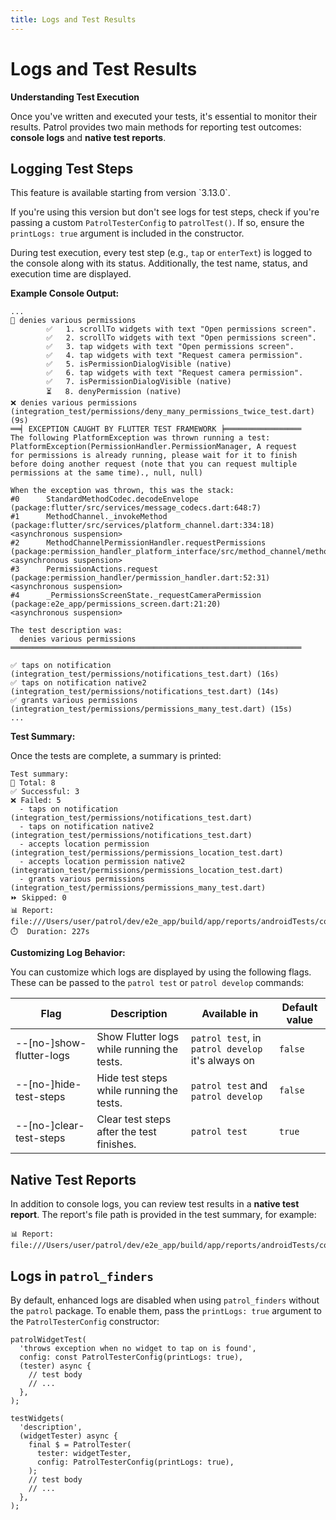 ```yaml
---
title: Logs and Test Results
---
```


# Logs and Test Results

**Understanding Test Execution**

Once you've written and executed your tests, it's essential to monitor their results. Patrol provides two main methods for reporting test outcomes: **console logs** and **native test reports**.

## Logging Test Steps

<Warning>
This feature is available starting from version `3.13.0`.

If you're using this version but don't see logs for test steps, check if you're passing a custom `PatrolTesterConfig` to `patrolTest()`. If so, ensure the `printLogs: true` argument is included in the constructor.
</Warning>

During test execution, every test step (e.g., `tap` or `enterText`) is logged to the console along with its status. Additionally, the test name, status, and execution time are displayed.

**Example Console Output:**

```
...
🧪 denies various permissions
        ✅   1. scrollTo widgets with text "Open permissions screen".
        ✅   2. scrollTo widgets with text "Open permissions screen".
        ✅   3. tap widgets with text "Open permissions screen".
        ✅   4. tap widgets with text "Request camera permission".
        ✅   5. isPermissionDialogVisible (native)
        ✅   6. tap widgets with text "Request camera permission".
        ✅   7. isPermissionDialogVisible (native)
        ⏳   8. denyPermission (native)
❌ denies various permissions (integration_test/permissions/deny_many_permissions_twice_test.dart) (9s)
══╡ EXCEPTION CAUGHT BY FLUTTER TEST FRAMEWORK ╞═════════════════
The following PlatformException was thrown running a test:
PlatformException(PermissionHandler.PermissionManager, A request
for permissions is already running, please wait for it to finish
before doing another request (note that you can request multiple
permissions at the same time)., null, null)

When the exception was thrown, this was the stack:
#0      StandardMethodCodec.decodeEnvelope (package:flutter/src/services/message_codecs.dart:648:7)
#1      MethodChannel._invokeMethod (package:flutter/src/services/platform_channel.dart:334:18)
<asynchronous suspension>
#2      MethodChannelPermissionHandler.requestPermissions (package:permission_handler_platform_interface/src/method_channel/method_channel_permission_handler.dart:79:9)
<asynchronous suspension>
#3      PermissionActions.request (package:permission_handler/permission_handler.dart:52:31)
<asynchronous suspension>
#4      _PermissionsScreenState._requestCameraPermission (package:e2e_app/permissions_screen.dart:21:20)
<asynchronous suspension>

The test description was:
  denies various permissions
═════════════════════════════════════════════════════════════════

✅ taps on notification (integration_test/permissions/notifications_test.dart) (16s)
✅ taps on notification native2 (integration_test/permissions/notifications_test.dart) (14s)
✅ grants various permissions (integration_test/permissions/permissions_many_test.dart) (15s)
...
```

**Test Summary:**

Once the tests are complete, a summary is printed:


```
Test summary:
📝 Total: 8
✅ Successful: 3
❌ Failed: 5
  - taps on notification (integration_test/permissions/notifications_test.dart)
  - taps on notification native2 (integration_test/permissions/notifications_test.dart)
  - accepts location permission (integration_test/permissions/permissions_location_test.dart)
  - accepts location permission native2 (integration_test/permissions/permissions_location_test.dart)
  - grants various permissions (integration_test/permissions/permissions_many_test.dart)
⏩ Skipped: 0
📊 Report: file:///Users/user/patrol/dev/e2e_app/build/app/reports/androidTests/connected/index.html
⏱️  Duration: 227s
```

**Customizing Log Behavior:**

You can customize which logs are displayed by using the following flags. These can be passed to the `patrol test` or `patrol develop` commands:

| Flag                      | Description                                | Available in                                       | Default value |
| ------------------------- | ------------------------------------------ | -------------------------------------------------- | ------------- |
| --[no-]show-flutter-logs  | Show Flutter logs while running the tests. | `patrol test`, in `patrol develop` it's always on  | `false`       |
| --[no-]hide-test-steps    | Hide test steps while running the tests.   | `patrol test` and `patrol develop`                 | `false`       |
| --[no-]clear-test-steps   | Clear test steps after the test finishes.  | `patrol test`                                      | `true`        |

## Native Test Reports

In addition to console logs, you can review test results in a **native test report**. The report's file path is provided in the test summary, for example:

```
📊 Report: file:///Users/user/patrol/dev/e2e_app/build/app/reports/androidTests/connected/index.html
```

## Logs in `patrol_finders`

By default, enhanced logs are disabled when using `patrol_finders` without the `patrol` package. To enable them, pass the `printLogs: true` argument to the `PatrolTesterConfig` constructor:

```
patrolWidgetTest(
  'throws exception when no widget to tap on is found',
  config: const PatrolTesterConfig(printLogs: true),
  (tester) async {
    // test body
    // ...
  },
);
```
```
testWidgets(
  'description',
  (widgetTester) async {
    final $ = PatrolTester(
      tester: widgetTester,
      config: PatrolTesterConfig(printLogs: true),
    );
    // test body
    // ...
  },
);
```
